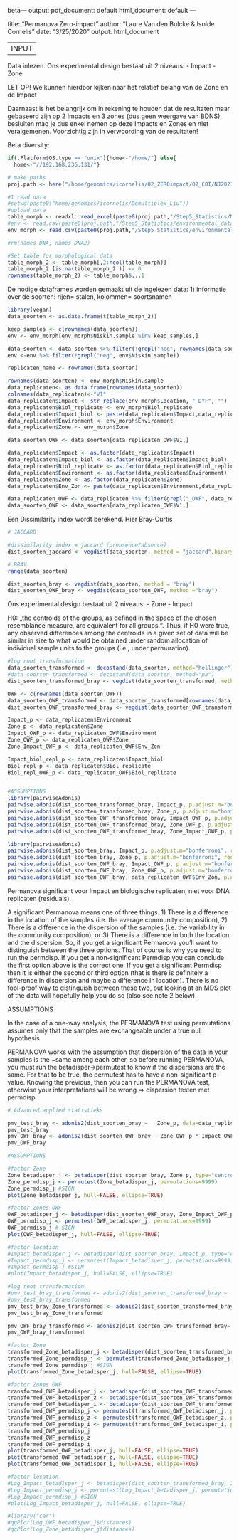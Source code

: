 beta---
output:
  pdf_document: default
  html_document: default
---

title: "Permanova Zero-impact"
author: "Laure Van den Bulcke & Isolde Cornelis"
date: "3/25/2020"
output: html_document

------
INPUT 
------

Data inlezen. 
Ons experimental design bestaat uit 2 niveaus:
- Impact
- Zone

LET OP! 
We kunnen hierdoor kijken naar het relatief belang van de Zone en de Impact

Daarnaast is het belangrijk om in rekening te houden dat de resultaten maar gebaseerd zijn op 2 Impacts en 3 zones (dus geen weergave van BDNS), besluiten mag je dus enkel nemen op deze Impacts en Zones en niet veralgemenen. Voorzichtig zijn in verwoording van de resultaten!


Beta diversity:  
```r
if(.Platform$OS.type == "unix"){home<-"/home/"} else{
  home<-"//192.168.236.131/"}

# make paths
proj.path <- here("/home/genomics/icornelis/02_ZEROimpact/02_COI/NJ2021")

#1 read data
#setwd(paste0("home/genomics/icornelis/Demultiplex_Liu"))
#upload data
table_morph <- readxl::read_excel(paste0(proj.path,"/Step5_Statistics/Morphology_Abundancy_Standerdized.xlsx"),sheet = "Epi - Standerdized")
#env <- read.csv(paste0(proj.path,"/Step5_Statistics/environmental_data.csv"),  header=TRUE, sep=";")
env_morph <- read.csv(paste0(proj.path,"/Step5_Statistics/environmental_data_morph.csv"),  header=TRUE, sep=";")

#rm(names_DNA, names_DNA2)

#Set table for morphological data
table_morph_2 <- table_morph[,2:ncol(table_morph)]
table_morph_2 [is.na(table_morph_2 )] <- 0
rownames(table_morph_2) <- table_morph$...1
```


De nodige dataframes worden gemaakt uit de ingelezen data:
1) informatie over de soorten: rijen= stalen, kolommen= soortsnamen

```r
library(vegan)
data_soorten <- as.data.frame(t(table_morph_2))

keep_samples <- c(rownames(data_soorten))
env <- env_morph[env_morph$Niskin.sample %in% keep_samples,]

data_soorten <- data_soorten %>% filter(!grepl("neg", rownames(data_soorten)))
env <-env %>% filter(!grepl("neg", env$Niskin.sample))

replicaten_name <- rownames(data_soorten)

rownames(data_soorten) <- env_morph$Niskin.sample
data_replicaten<- as.data.frame(rownames(data_soorten))
colnames(data_replicaten)<-"V1"
data_replicaten$Impact <- str_replace(env_morph$Location, "_DYF", "")
data_replicaten$Biol_replicate <- env_morph$Biol_replicate
data_replicaten$Impact_biol <- paste(data_replicaten$Impact,data_replicaten$Biol_replicate,sep="_")
data_replicaten$Environment <- env_morph$Environment
data_replicaten$Zone <- env_morph$Zone

data_soorten_OWF <- data_soorten[data_replicaten_OWF$V1,]

data_replicaten$Impact <- as.factor(data_replicaten$Impact)
data_replicaten$Impact_biol <- as.factor(data_replicaten$Impact_biol)
data_replicaten$Biol_replicate <- as.factor(data_replicaten$Biol_replicate)
data_replicaten$Environment <- as.factor(data_replicaten$Environment)
data_replicaten$Zone <- as.factor(data_replicaten$Zone)
data_replicaten$Env_Zon <- paste(data_replicaten$Environment,data_replicaten$Zone,sep="-")

data_replicaten_OWF <- data_replicaten %>% filter(grepl("_OWF", data_replicaten$Environment))
data_soorten_OWF <- data_soorten[data_replicaten_OWF$V1,]
```



Een Dissimilarity index wordt berekend. Hier Bray-Curtis

```R
# JACCARD

#dissimilarity index = jaccard (prensence/absence)
dist_soorten_jaccard <- vegdist(data_soorten, method = "jaccard",binary=TRUE) 

# BRAY
range(data_soorten)

dist_soorten_bray <- vegdist(data_soorten, method = "bray") 
dist_soorten_OWF_bray <- vegdist(data_soorten_OWF, method ="bray")

```

Ons experimental design bestaat uit 2 niveaus:
- Zone
- Impact

H0: „the centroids of the groups, as defined in the space of the chosen resemblance measure, are equivalent for all groups.“. Thus, if H0 were true, any observed differences among the centroids in a given set of data will be similar in size to what would be obtained under random allocation of individual sample units to the groups (i.e., under permuration).

```R
#log root transformation
data_soorten_transformed <- decostand(data_soorten, method="hellinger")
#data_soorten_transformed <- decostand(data_soorten, method="pa")
dist_soorten_transformed_bray <- vegdist(data_soorten_transformed, method = "bray",binary=F) 

OWF <- c(rownames(data_soorten_OWF))
data_soorten_OWF_transformed <- data_soorten_transformed[rownames(data_soorten_transformed) %in% OWF,]
dist_soorten_OWF_transformed_bray <- vegdist(data_soorten_OWF_transformed, method = "bray",binary=F) 

Impact_p <- data_replicaten$Environment
Zone_p <- data_replicaten$Zone
Impact_OWF_p <- data_replicaten_OWF$Environment
Zone_OWF_p <- data_replicaten_OWF$Zone
Zone_Impact_OWF_p <- data_replicaten_OWF$Env_Zon

Impact_biol_repl_p <- data_replicaten$Impact_biol
Biol_repl_p <- data_replicaten$Biol_replicate
Biol_repl_OWF_p <- data_replicaten_OWF$Biol_replicate


#ASSUMPTIONS
library(pairwiseAdonis)
pairwise.adonis(dist_soorten_transformed_bray, Impact_p, p.adjust.m="bonferroni", reduce=NULL, perm=9999)
pairwise.adonis(dist_soorten_transformed_bray, Zone_p, p.adjust.m="bonferroni", reduce=NULL, perm=9999)
pairwise.adonis(dist_soorten_OWF_transformed_bray, Impact_OWF_p, p.adjust.m="bonferroni", reduce=NULL, perm=9999)
pairwise.adonis(dist_soorten_OWF_transformed_bray, Zone_OWF_p, p.adjust.m="bonferroni", reduce=NULL, perm=9999)
pairwise.adonis(dist_soorten_OWF_transformed_bray, Zone_Impact_OWF_p, p.adjust.m="bonferroni", reduce=NULL, perm=9999)

library(pairwiseAdonis)
pairwise.adonis(dist_soorten_bray, Impact_p, p.adjust.m="bonferroni", reduce=NULL, perm=9999)
pairwise.adonis(dist_soorten_bray, Zone_p, p.adjust.m="bonferroni", reduce=NULL, perm=9999)
pairwise.adonis(dist_soorten_OWF_bray, Impact_OWF_p, p.adjust.m="bonferroni", reduce=NULL, perm=9999)
pairwise.adonis(dist_soorten_OWF_bray, Zone_OWF_p, p.adjust.m="bonferroni", reduce=NULL, perm=9999)
pairwise.adonis(dist_soorten_OWF_bray, data_replicaten_OWF$Env_Zon, p.adjust.m="bonferroni", reduce=NULL, perm=9999)

```
Permanova significant voor Impact en biologische replicaten, niet voor DNA replicaten (residuals).

A significant Permanova means one of three things. 1) There is a difference in the location of the samples (i.e. the average community composition), 2) There is a difference in the dispersion of the samples (i.e. the variability in the community composition), or 3) There is a difference in both the location and the dispersion.
So, if you get a significant Permanova you'll want to distinguish between the three options. That of course is why you need to run the permdisp. If you get a non-significant Permdisp you can conclude the first option above is the correct one. If you get a significant Permdisp then it is either the second or third option (that is there is definitely a difference in dispersion and maybe a difference in location). There is no fool-proof way to distinguish between these two, but looking at an MDS plot of the data will hopefully help you do so (also see note 2 below).


ASSUMPTIONS

In the case of a one-way analysis, the PERMANOVA test using
permutations assumes only that the samples are exchangeable under a true null hypothesis

PERMANOVA works with the assumption that dispersion of the data in your samples is the ~same among each other, so before running PERMANOVA, you must run the betadisper->permutest to know if the dispersions are the same. For that to be true, the permutest has to have a non-significant p-value. Knowing the previous, then you can run the PERMANOVA test, otherwise your interpretations will be wrong
=> dispersion testen met permdisp

```R

# Advanced applied statistieks

pmv_test_bray <- adonis2(dist_soorten_bray ~   Zone_p, data=data_replicaten, permutations=9999)
pmv_test_bray
pmv_OWF_bray <- adonis2(dist_soorten_OWF_bray ~ Zone_OWF_p * Impact_OWF_p * Zone_OWF_p/Impact_OWF_p, data=data_replicaten_OWF, permutations = 9999)
pmv_OWF_bray

#ASSUMPTIONS

#factor Zone
Zone_betadisper_j <- betadisper(dist_soorten_bray, Zone_p, type="centroid")
Zone_permdisp_j <- permutest(Zone_betadisper_j, permutations=9999)
Zone_permdisp_j #SIGN
plot(Zone_betadisper_j, hull=FALSE, ellipse=TRUE)

#factor Zones OWF
OWF_betadisper_j <- betadisper(dist_soorten_OWF_bray, Zone_Impact_OWF_p, type="centroid")
OWF_permdisp_j <- permutest(OWF_betadisper_j, permutations=9999)
OWF_permdisp_j # SIGN
plot(OWF_betadisper_j, hull=FALSE, ellipse=TRUE)

#factor location
#Impact_betadisper_j <- betadisper(dist_soorten_bray, Impact_p, type="centroid")
#Impact_permdisp_j <- permutest(Impact_betadisper_j, permutations=9999)
#Impact_permdisp_j #SIGN
#plot(Impact_betadisper_j, hull=FALSE, ellipse=TRUE)

#log root transformation
#pmv_test_bray_transformed <- adonis2(dist_soorten_transformed_bray ~   Impact_p, data=data_replicaten, permutations=9999)
#pmv_test_bray_transformed
pmv_test_bray_Zone_transformed <- adonis2(dist_soorten_transformed_bray ~   Zone_p, data=data_replicaten, permutations=9999)
pmv_test_bray_Zone_transformed

pmv_OWF_bray_transformed <- adonis2(dist_soorten_OWF_transformed_bray~ Zone_OWF_p * Impact_OWF_p * Zone_OWF_p/Impact_OWF_p, data=data_replicaten_OWF, permutations = 9999)
pmv_OWF_bray_transformed

#factor Zone
transformed_Zone_betadisper_j <- betadisper(dist_soorten_transformed_bray, Zone_p, type="centroid")
transformed_Zone_permdisp_j <- permutest(transformed_Zone_betadisper_j, permutations=9999)
transformed_Zone_permdisp_j #SIGN
plot(transformed_Zone_betadisper_j, hull=FALSE, ellipse=TRUE)

#factor Zones OWF
transformed_OWF_betadisper_j <- betadisper(dist_soorten_OWF_transformed_bray, Zone_Impact_OWF_p, type="centroid")
transformed_OWF_betadisper_z <- betadisper(dist_soorten_OWF_transformed_bray, Zone_OWF_p, type="centroid")
transformed_OWF_betadisper_i <- betadisper(dist_soorten_OWF_transformed_bray, Impact_OWF_p, type="centroid")
transformed_OWF_permdisp_j <- permutest(transformed_OWF_betadisper_j, permutations=9999)
transformed_OWF_permdisp_z <- permutest(transformed_OWF_betadisper_z, permutations=9999)
transformed_OWF_permdisp_i <- permutest(transformed_OWF_betadisper_i, permutations=9999)
transformed_OWF_permdisp_j
transformed_OWF_permdisp_z
transformed_OWF_permdisp_i
plot(transformed_OWF_betadisper_j, hull=FALSE, ellipse=TRUE)
plot(transformed_OWF_betadisper_z, hull=FALSE, ellipse=TRUE)
plot(transformed_OWF_betadisper_i, hull=FALSE, ellipse=TRUE)

#factor location
#Log_Impact_betadisper_j <- betadisper(dist_soorten_transformed_bray, Impact_p, type="centroid")
#Log_Impact_permdisp_j <- permutest(Log_Impact_betadisper_j, permutations=9999)
#Log_Impact_permdisp_j #SIGN
#plot(Log_Impact_betadisper_j, hull=FALSE, ellipse=TRUE)

#library("car")
#qqPlot(Log_OWF_betadisper_j$distances)
#qqPlot(Log_Zone_betadisper_j$distances)
```
